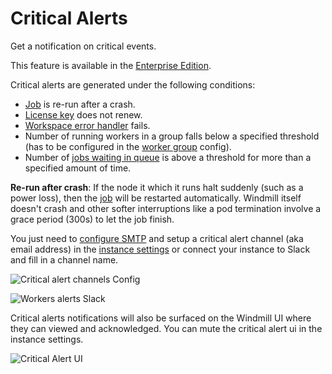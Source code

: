 
# Critical Alerts

Get a notification on critical events.

This feature is available in the [Enterprise Edition](/pricing).

Critical alerts are generated under the following conditions:

- [Job](../20_jobs/index.mdx) is re-run after a crash.
- [License key](../../misc/7_plans_details/index.mdx#using-the-license-key-self-host) does not renew.
- [Workspace error handler](../10_error_handling/index.mdx#workspace-error-handler) fails.
- Number of running workers in a group falls below a specified threshold (has to be configured in the [worker group](../9_worker_groups/index.mdx) config).
- Number of [jobs waiting in queue](../9_worker_groups/index.mdx#queue-metric-alerts) is above a threshold for more than a specified amount of time.

**Re-run after crash**: If the node it which it runs halt suddenly (such as a power loss), then the [job](../20_jobs/index.mdx) will be restarted automatically. Windmill itself doesn't crash and other softer interruptions like a pod termination involve a grace period (300s) to let the job finish.

You just need to [configure SMTP](../../advanced/1_self_host/index.mdx#set-up-smtp-from-the-ui) and setup a critical alert channel (aka email address) in the [instance settings](../../advanced/18_instance_settings/index.mdx#smtp) or connect your instance to Slack and fill in a channel name.

![Critical alert channels Config](./critical_alert_channels_config.png "Critical alert channels Config")

![Workers alerts Slack](../9_worker_groups/critical_alert_slack.png 'Workers alerts Slack')

Critical alerts notifications will also be surfaced on the Windmill UI where they can viewed and acknowledged. You can mute the critical alert ui in the instance settings.

![Critical Alert UI](./critical_alert_ui.png 'Workers alerts Slack')

<div className="grid grid-cols-2 gap-6 mb-4">
	<DocCard
		title="Workers Alerts"
		description="Set an alert to receive notification when the number of running workers in a group falls below a given number."
		href="/docs/core_concepts/worker_groups#alerts"
	/>
</div>